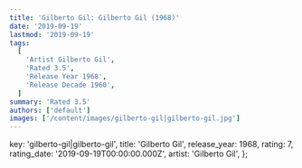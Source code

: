 ```yaml
---
title: 'Gilberto Gil: Gilberto Gil (1968)'
date: '2019-09-19'
lastmod: '2019-09-19'
tags:
  [
    'Artist Gilberto Gil',
    'Rated 3.5',
    'Release Year 1968',
    'Release Decade 1960',
  ]
summary: 'Rated 3.5'
authors: ['default']
images: ['/content/images/gilberto-gil|gilberto-gil.jpg']
---
```


  key: 'gilberto-gil|gilberto-gil',
  title: 'Gilberto Gil',
  release_year: 1968,
  rating: 7,
  rating_date: '2019-09-19T00:00:00.000Z',
  artist: 'Gilberto Gil',
};

<MusicRating data={data} />
